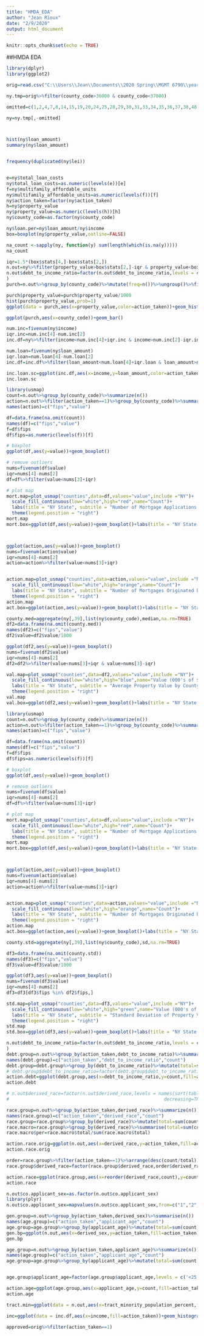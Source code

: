 ---
title: "HMDA_EDA"
author: "Jean Rioux"
date: "2/9/2020"
output: html_document
---

```{r setup, include=FALSE}
knitr::opts_chunk$set(echo = TRUE)
```

##HMDA EDA

```{r}
library(dplyr)
library(ggplot2)

orig=read.csv("C:\\Users\\Jean\\Documents\\2020 Spring\\MGMT 6790\\year_2018_state_NY.csv")
```
```{r}
ny.tmp=orig%>%filter(county_code>36000 & county_code<37000)

omitted=c(1,2,4,7,8,14,15,19,20,24,25,28,29,30,31,33,34,35,36,37,38,48,49,51,52,53,54,56,57,58,59,60,62,61,63,64,65,66,67,68,69,70,71,72,73,76,77,80,81,82,83,84,85,86,87,88,90,91,92)

ny=ny.tmp[,-omitted]



hist(ny$loan_amount)
summary(ny$loan_amount)


frequency(duplicated(ny$lei))


e=ny$total_loan_costs
ny$total_loan_costs=as.numeric(levels(e))[e]
f=ny$multifamily_affordable_units
ny$multifamily_affordable_units=as.numeric(levels(f))[f]
ny$action_taken=factor(ny$action_taken)
h=ny$property_value
ny$property_value=as.numeric(levels(h))[h]
ny$county_code=as.factor(ny$county_code)

ny$loan.per=ny$loan_amount/ny$income
box=boxplot(ny$property_value,outline=FALSE)

na_count <-sapply(ny, function(y) sum(length(which(is.na(y)))))
na_count

```


```{r}

iqr=1.5*(box$stats[4,]-box$stats[2,])
n.out=ny%>%filter(property_value>box$stats[2,]-iqr & property_value<box$stats[4,]+iqr)
n.out$debt_to_income_ratio=factor(n.out$debt_to_income_ratio,levels = c('<20%','20%-<30%','30%-<36%','36','37','38','39','40','41','42','43','44','45','46','47','48','49','50%-60%','>60%','Exempt')
)
purch=n.out%>%group_by(county_code)%>%mutate(freq=n())%>%ungroup()%>%filter(freq>100)

purch$property_value=purch$property_value/1000
hist(purch$property_value,prob=1)
ggplot(data = purch,aes(x=property_value,color=action_taken))+geom_histogram()

ggplot(purch,aes(x=county_code))+geom_bar()

num.inc=fivenum(ny$income)
iqr.inc=num.inc[4]-num.inc[2]
inc.df=ny%>%filter(income<num.inc[4]+iqr.inc & income>num.inc[2]-iqr.inc)

num.loan=fivenum(ny$loan_amount)
iqr.loan=num.loan[4]-num.loan[2]
inc.df=inc.df%>%filter(loan_amount<num.loan[4]+iqr.loan & loan_amount>num.loan[2]-iqr.loan)

inc.loan.sc=ggplot(inc.df,aes(x=income,y=loan_amount,color=action_taken))+geom_point()
inc.loan.sc

```


```{r}
library(usmap)
count=n.out%>%group_by(county_code)%>%summarize(n())
action=n.out%>%filter(action_taken==1)%>%group_by(county_code)%>%summarize(n())
names(action)=c("fips","value")

df=data.frame(na.omit(count))
names(df)=c("fips","value")
f=df$fips
df$fips=as.numeric(levels(f))[f]

# boxplot
ggplot(df,aes(y=value))+geom_boxplot()

# remove outliers
nums=fivenum(df$value)
iqr=nums[4]-nums[2]
df=df%>%filter(value<nums[3]+iqr)

# plot map
mort.map=plot_usmap("counties",data=df,values="value",include ="NY")+
  scale_fill_continuous(low="white",high="red",name="Count")+
  labs(title = "NY State", subtitle = "Number of Mortgage Applications by County (outliers in grey)")+
  theme(legend.position = "right")
mort.map
mort.box=ggplot(df,aes(y=value))+geom_boxplot()+labs(title = "NY State Boxplot", subtitle = "Mortgage Applications by County")



ggplot(action,aes(y=value))+geom_boxplot()
nums=fivenum(action$value)
iqr=nums[4]-nums[2]
action=action%>%filter(value<nums[3]+iqr)


action.map=plot_usmap("counties",data=action,values="value",include ="NY")+
  scale_fill_continuous(low="white",high="orange",name="Count")+
  labs(title = "NY State", subtitle = "Number of Mortgages Originated by County (outliers in grey)")+
  theme(legend.position = "right")
action.map
act.box=ggplot(action,aes(y=value))+geom_boxplot()+labs(title = "NY State Boxplot", subtitle = "Mortgage Applications Originated by County")


```

```{r}

county.med=aggregate(ny[,39],list(ny$county_code),median,na.rm=TRUE)
df2=data.frame(na.omit(county.med))
names(df2)=c("fips","value")
df2$value=df2$value/1000

ggplot(df2,aes(y=value))+geom_boxplot()
nums=fivenum(df2$value)
iqr=nums[4]-nums[2]
df2=df2%>%filter(value<nums[3]+iqr & value>nums[3]-iqr)

val.map=plot_usmap("counties",data=df2,values="value",include ="NY")+
  scale_fill_continuous(low="white",high="blue",name="Value (000's of $)")+
  labs(title = "NY State", subtitle = "Average Property Value by County (outliers in grey)")+
  theme(legend.position = "right")
val.map
val.box=ggplot(df2,aes(y=value))+geom_boxplot()+labs(title = "NY State Boxplot", subtitle = "Property Value by County")
```
```{r}
library(usmap)
count=n.out%>%group_by(county_code)%>%summarize(n())
action=n.out%>%filter(action_taken==1)%>%group_by(county_code)%>%summarize(n())
names(action)=c("fips","value")

df=data.frame(na.omit(count))
names(df)=c("fips","value")
f=df$fips
df$fips=as.numeric(levels(f))[f]

# boxplot
ggplot(df,aes(y=value))+geom_boxplot()

# remove outliers
nums=fivenum(df$value)
iqr=nums[4]-nums[2]
df=df%>%filter(value<nums[3]+iqr)

# plot map
mort.map=plot_usmap("counties",data=df,values="value",include ="NY")+
  scale_fill_continuous(low="white",high="red",name="Count")+
  labs(title = "NY State", subtitle = "Number of Mortgage Applications by County (outliers in grey)")+
  theme(legend.position = "right")
mort.map
mort.box=ggplot(df,aes(y=value))+geom_boxplot()+labs(title = "NY State Boxplot", subtitle = "Mortgage Applications by County")



ggplot(action,aes(y=value))+geom_boxplot()
nums=fivenum(action$value)
iqr=nums[4]-nums[2]
action=action%>%filter(value<nums[3]+iqr)


action.map=plot_usmap("counties",data=action,values="value",include ="NY")+
  scale_fill_continuous(low="white",high="orange",name="Count")+
  labs(title = "NY State", subtitle = "Number of Mortgages Originated by County (outliers in grey)")+
  theme(legend.position = "right")
action.map
act.box=ggplot(action,aes(y=value))+geom_boxplot()+labs(title = "NY State Boxplot", subtitle = "Mortgage Applications Originated by County")


```


```{r}
county.std=aggregate(ny[,39],list(ny$county_code),sd,na.rm=TRUE)

df3=data.frame(na.omit(county.std))
names(df3)=c("fips","value")
df3$value=df3$value/1000

ggplot(df3,aes(y=value))+geom_boxplot()
nums=fivenum(df3$value)
iqr=nums[4]-nums[2]
df3=df3[df3$fips %in% df2$fips,]

std.map=plot_usmap("counties",data=df3,values="value",include ="NY")+
  scale_fill_continuous(low="white",high="green",name="Value (000's of $)")+
  labs(title = "NY State", subtitle = "Standard Deviation of Property Value by County")+
  theme(legend.position = "right")
std.map
std.box=ggplot(df3,aes(y=value))+geom_boxplot()+labs(title = "NY State Boxplot", subtitle = "Standard Deviation of Property Value by County")

```

```{r}
n.out$debt_to_income_ratio=factor(n.out$debt_to_income_ratio,levels = c('<20%','20%-<30%','30%-<36%','36','37','38','39','40','41','42','43','44','45','46','47','48','49','50%-60%','>60%','Exempt')
)
debt.group=n.out%>%group_by(action_taken,debt_to_income_ratio)%>%summarise(n())
names(debt.group)=c("action_taken","debt_to_income_ratio","count")
debt.group=debt.group%>%group_by(debt_to_income_ratio)%>%mutate(total=sum(count))
# debt.group$debt_to_income_ratio=factor(debt.group$debt_to_income_ratio,levels=addNA(debt.group$debt_to_income_ratio))
action.debt=ggplot(debt.group,aes(x=debt_to_income_ratio,y=count,fill=action_taken))+geom_bar(stat="identity")+theme_bw()+theme(panel.grid=element_blank())
action.debt
```

```{r}
# n.out$derived_race=factor(n.out$derived_race,levels = names(sort(table(), 
#                                                         decreasing=TRUE)))))

race.group=n.out%>%group_by(action_taken,derived_race)%>%summarize(n())
names(race.group)=c("action_taken","derived_race","count")
race.group=race.group%>%group_by(derived_race)%>%mutate(total=sum(count))
race.macro=race.group%>%group_by(derived_race)%>%summarise(total=sum(count))
race.macro$per=race.macro$total/sum(race.macro$total)

action.race.orig=ggplot(n.out,aes(x=derived_race,y=action_taken,fill=action_taken))+geom_bar(position="fill",stat="identity")+ coord_cartesian(ylim = c(0, 1))
action.race.orig

order=race.group%>%filter(action_taken==1)%>%arrange(desc(count/total))
race.group$derived_race=factor(race.group$derived_race,order$derived_race)

action.race=ggplot(race.group,aes(x=reorder(derived_race,count),y=count,fill=action_taken))+geom_bar(stat="identity")+theme_bw()+theme(panel.grid=element_blank())+theme(axis.text.x = element_text(angle = 45, hjust = 1))
action.race
```

```{r}
n.out$co.applicant_sex=as.factor(n.out$co.applicant_sex)
library(plyr)
n.out$co.applicant_sex=mapvalues(n.out$co.applicant_sex,from=c("1","2","3","4","5","6"), to=c("Male","Female","Not_provided","Not_applicable","No co-applicant","Selected both male and female"))

gen.group=n.out%>%group_by(action_taken,derived_sex)%>%summarise(n())
names(age.group)=c("action_taken","applicant_age","count")
age.group=age.group%>%group_by(applicant_age)%>%mutate(total=sum(count))
gen.bp=ggplot(n.out,aes(x=derived_sex,y=action_taken,fill=action_taken))+geom_bar(position="fill",stat="identity")+theme_bw()+theme(panel.grid=element_blank())+coord_cartesian(ylim = c(0,1))
gen.bp

```

```{r}
age.group=n.out%>%group_by(action_taken,applicant_age)%>%summarize(n())
names(age.group)=c("action_taken","applicant_age","count")
age.group=age.group%>%group_by(applicant_age)%>%mutate(total=sum(count))


age.group$applicant_age=factor(age.group$applicant_age,levels = c('<25','25-34','35-44','45-54','55-64','65-74','>74','8888'))

action.age=ggplot(age.group,aes(x=applicant_age,y=count,fill=action_taken))+geom_bar(position = "fill",stat="identity")+theme_bw()+theme(panel.grid=element_blank())
action.age
```


```{r}
tract.min=ggplot(data = n.out,aes(x=tract_minority_population_percent,fill=action_taken))+geom_histogram()+theme_bw()+theme(panel.grid=element_blank())

inc=ggplot(data = inc.df,aes(x=income,fill=action_taken))+geom_histogram()+theme_bw()+theme(panel.grid=element_blank())

approved=orig%>%filter(action_taken==1)
```

